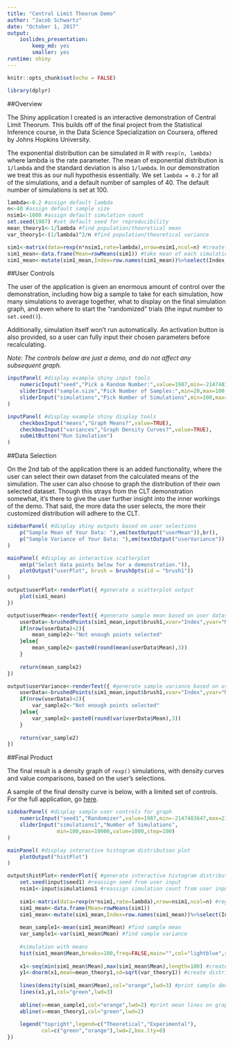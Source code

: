 ```yaml
---
title: "Central Limit Theorum Demo"
author: "Jacob Schwartz"
date: "October 1, 2017"
output: 
    ioslides_presentation: 
        keep_md: yes
        smaller: yes
runtime: shiny
---
```


```r
knitr::opts_chunk$set(echo = FALSE)
```

```r
library(dplyr)
```

##Overview

The Shiny application I created is an interactive demonstration of Central Limit Theorum. This builds off of the final project from the Statistical Inference course, in the Data Science Specialization on Coursera, offered by Johns Hopkins University.

The exponential distribution can be simulated in R with `rexp(n, lambda)` where lambda is the rate parameter. The mean of exponential distribution is `1/lambda` and the standard deviation is also `1/lambda`. In our demonstration we treat this as our null hypothesis essentially. We set `lambda = 0.2` for all of the simulations, and a default number of samples of 40. The default number of simulations is set at 100.

```r
lambda<-0.2 #assign default lambda
n<-40 #assign default sample size
nsim1<-1000 #assign default simulation count
set.seed(1987) #set default seed for reproducibility
mean_theory1<-1/lambda #find population/theoretical mean
var_theory1<-(1/lambda)^2/n #find population/theoretical variance

sim1<-matrix(data=rexp(n*nsim1,rate=lambda),nrow=nsim1,ncol=n) #create simulation matrix for rexp()
sim1_mean<-data.frame(Mean=rowMeans(sim1)) #take mean of each simulation, and store in data frame
sim1_mean<-mutate(sim1_mean,Index=row.names(sim1_mean))%>%select(Index,Mean) #tidy data frame
```

##User Controls

The user of the application is given an enormous amount of control over the demonstration, including how big a sample to take for each simulation, how many simulations to average together, what to display on the final simulation graph, and even where to start the "randomized" trials (the input number to `set.seed()`).

Additionally, simulation itself won't run automatically. An activation button is also provided, so a user can fully input their chosen parameters before recalculating.

*Note: The controls below are just a demo, and do not affect any subsequent graph.*

```r
inputPanel( #display example shiny input tools
    numericInput("seed","Pick a Random Number:",value=1987,min=-2147483647,max=2147483647,step=1),
    sliderInput("sample.size","Pick Number of Samples:",min=20,max=100,value=40),
    sliderInput("simulations","Pick Number of Simulations",min=100,max=10000,value=1000,step=100)
)

inputPanel( #display example shiny display tools
    checkboxInput("means","Graph Means?",value=TRUE),
    checkboxInput("variances","Graph Density Curves?",value=TRUE),
    submitButton("Run Simulation")
)
```

##Data Selection

On the 2nd tab of the application there is an added functionality, where the user can select their own dataset from the calculated means of the simulation. The user can also choose to graph the distribution of their own selected dataset.  Though this strays from the CLT demonstration somewhat, it's there to give the user further insight into the inner workings of the demo. That said, the more data the user selects, the more their customized distribution will adhere to the CLT.

```r
sidebarPanel( #display shiny outputs based on user selections
    p("Sample Mean of Your Data: "),em(textOutput("userMean")),br(),
    p("Sample Variance of Your Data: "),em(textOutput("userVariance"))
)

mainPanel( #display an interactive scatterplot
    em(p("Select data points below for a demonstration.")),
    plotOutput("userPlot", brush = brushOpts(id = "brush1"))
)

output$userPlot<-renderPlot({ #generate a scatterplot output
    plot(sim1_mean)
})

output$userMean<-renderText({ #generate sample mean based on user dataset selection
    userData<-brushedPoints(sim1_mean,input$brush1,xvar="Index",yvar="Mean")
    if(nrow(userData)<2){
        mean_sample2<-"Not enough points selected"
    }else{
        mean_sample2<-paste0(round(mean(userData$Mean),3))
    }
    
    return(mean_sample2)
})

output$userVariance<-renderText({ #generate sample variance based on user dataset selection
    userData<-brushedPoints(sim1_mean,input$brush1,xvar="Index",yvar="Mean")
    if(nrow(userData)<2){
        var_sample2<-"Not enough points selected"
    }else{
        var_sample2<-paste0(round(var(userData$Mean),3))
    }
    
    return(var_sample2)
})
```

##Final Product

The final result is a density graph of `rexp()` simulations, with density curves and value comparisons, based on the user's selections.

A sample of the final density curve is below, with a limited set of controls. For the full application, go [here](https://schwarja209.shinyapps.io/central_limit_theorum_demo/).

```r
sidebarPanel( #display sample user controls for graph
    numericInput("seed1","Randomizer",value=1987,min=-2147483647,max=2147483647,step=1),
    sliderInput("simulations1","Number of Simulations",
                min=100,max=10000,value=1000,step=100)
)

mainPanel( #display interactive histogram distribution plot
    plotOutput("histPlot")
)

output$histPlot<-renderPlot({ #generate interactive histogram distribution plot
    set.seed(input$seed1) #reassign seed from user input
    nsim1<-input$simulations1 #reassign simulation count from user input
    
    sim1<-matrix(data=rexp(n*nsim1,rate=lambda),nrow=nsim1,ncol=n) #regenerate simulations
    sim1_mean<-data.frame(Mean=rowMeans(sim1))
    sim1_mean<-mutate(sim1_mean,Index=row.names(sim1_mean))%>%select(Index,Mean)
    
    mean_sample1<-mean(sim1_mean$Mean) #find sample mean
    var_sample1<-var(sim1_mean$Mean) #find sample variance
    
    #simulation with means
    hist(sim1_mean$Mean,breaks=100,freq=FALSE,main="",col="lightblue",xlab="Sample Means")
    
    x1<-seq(min(sim1_mean$Mean),max(sim1_mean$Mean),length=100) #create spread for density curve
    y1<-dnorm(x1,mean=mean_theory1,sd=sqrt(var_theory1)) #create distribution for density    
    
    lines(density(sim1_mean$Mean),col="orange",lwd=3) #print sample density curve
    lines(x1,y1,col="green",lwd=3)
    
    abline(v=mean_sample1,col="orange",lwd=2) #print mean lines on graph
    abline(v=mean_theory1,col="green",lwd=2)
    
    legend("topright",legend=c("Theoretical","Experimental"),
           col=c("green","orange"),lwd=2,box.lty=0)
})
```